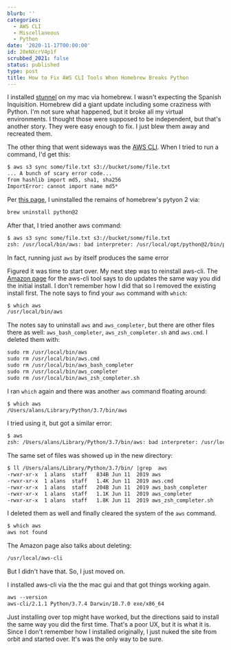 ```yaml
---
blurb: ''
categories:
  - AWS CLI
  - Miscellaneous
  - Python
date: '2020-11-17T00:00:00'
id: 20eNXcrV4p1f
scrubbed_2021: false
status: published
type: post
title: How to Fix AWS CLI Tools When Homebrew Breaks Python
---
```


I installed [stunnel](https://www.stunnel.org) on my mac via homebrew. I wasn't expecting the Spanish Inquisition. Homebrew did a giant update including some craziness with Python. I'm not sure what happened, but it broke all my virtual environments. I thought those were supposed to be independent, but that's another story. They were easy enough to fix. I just blew them away and recreated them. 

The other thing that went sideways was the [AWS CLI](https://aws.amazon.com/cli/). When I tried to run a command, I'd get this:

```txt
$ aws s3 sync some/file.txt s3://bucket/some/file.txt
... A bunch of scary error code...
from hashlib import md5, sha1, sha256
ImportError: cannot import name md5*
```
    

Per [this page](https://medium.com/dev-genius/how-to-fix-md5-importerror-with-python-2-and-pip-cfe389dc24eb), I uninstalled the remains of homebrew's pytyon 2 via:

```txt
brew uninstall python@2
```

After that, I tried another aws command:
    
```txt
$ aws s3 sync some/file.txt s3://bucket/some/file.txt
zsh: /usr/local/bin/aws: bad interpreter: /usr/local/opt/python@2/bin/python2.7: no such file or directory
```
    

In fact, running just `aws` by itself produces the same error

Figured it was time to start over. My next step was to reinstall aws-cli.  The [Amazon page](https://docs.aws.amazon.com/cli/latest/userguide/install-cliv2-mac.html) for the aws-cli tool says to do updates the same way you did the initial install. I don't remember how I did that so I removed the existing install first. The note says to find your `aws` command with `which`:

```txt
$ which aws
/usr/local/bin/aws    
```

The notes say to uninstall `aws` and `aws_completer`, but there are other files there as well: `aws_bash_completer`, `aws_zsh_completer.sh` and `aws.cmd`. I deleted them with:
    
```txt
sudo rm /usr/local/bin/aws
sudo rm /usr/local/bin/aws.cmd
sudo rm /usr/local/bin/aws_bash_completer
sudo rm /usr/local/bin/aws_completer
sudo rm /usr/local/bin/aws_zsh_completer.sh
```
    
I ran `which` again and there was another `aws` command floating around:

```txt
$ which aws
/Users/alans/Library/Python/3.7/bin/aws
```
    

I tried using it, but got a similar error:

```txt
$ aws
zsh: /Users/alans/Library/Python/3.7/bin/aws: bad interpreter: /usr/local/opt/python/bin/python3.7: no such file or directory 
```
    

The same set of files was showed up in the new directory:

```txt
$ ll /Users/alans/Library/Python/3.7/bin/ |grep  aws
-rwxr-xr-x  1 alans  staff   834B Jun 11  2019 aws
-rwxr-xr-x  1 alans  staff   1.4K Jun 11  2019 aws.cmd
-rwxr-xr-x  1 alans  staff   204B Jun 11  2019 aws_bash_completer
-rwxr-xr-x  1 alans  staff   1.1K Jun 11  2019 aws_completer
-rwxr-xr-x  1 alans  staff   1.8K Jun 11  2019 aws_zsh_completer.sh
```

I deleted them as well and finally cleared the system of the `aws` command. 

```txt
$ which aws
aws not found
```
    
The Amazon page also talks about deleting:

```txt
/usr/local/aws-cli
```

But I didn't have that. So, I just moved on. 

I installed aws-cli via the the mac gui and that got things working again. 

```txt
aws --version
aws-cli/2.1.1 Python/3.7.4 Darwin/18.7.0 exe/x86_64
```

Just installing over top might have worked, but the directions said to install the same way you did the first time. That's a poor UX, but it is what it is. Since I don't remember how I installed originally, I just nuked the site from orbit and started over. It's was the only way to be sure.
